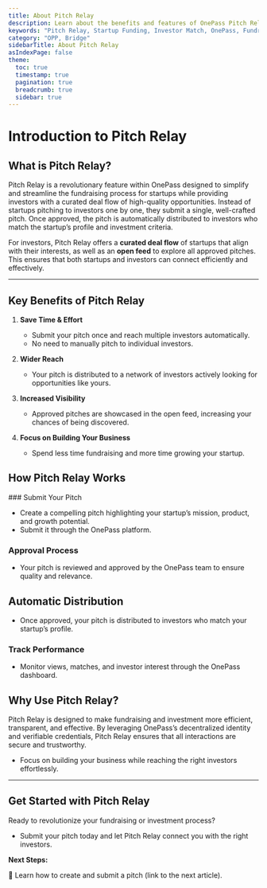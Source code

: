 ```yaml
---
title: About Pitch Relay
description: Learn about the benefits and features of OnePass Pitch Relay for startups and investors.
keywords: "Pitch Relay, Startup Funding, Investor Match, OnePass, Fundraising"
category: "OPP, Bridge"
sidebarTitle: About Pitch Relay
asIndexPage: false
theme:
  toc: true
  timestamp: true
  pagination: true
  breadcrumb: true
  sidebar: true
---
```


# Introduction to Pitch Relay

## What is Pitch Relay?

Pitch Relay is a revolutionary feature within OnePass designed to simplify and streamline the fundraising process for startups while providing investors with a curated deal flow of high-quality opportunities. Instead of startups pitching to investors one by one, they submit a single, well-crafted pitch. Once approved, the pitch is automatically distributed to investors who match the startup’s profile and investment criteria.  

For investors, Pitch Relay offers a **curated deal flow** of startups that align with their interests, as well as an **open feed** to explore all approved pitches. This ensures that both startups and investors can connect efficiently and effectively.  

---

## Key Benefits of Pitch Relay

1. **Save Time & Effort**  
   - Submit your pitch once and reach multiple investors automatically.  
   - No need to manually pitch to individual investors.  

2. **Wider Reach**  
   - Your pitch is distributed to a network of investors actively looking for opportunities like yours.  

3. **Increased Visibility**  
   - Approved pitches are showcased in the open feed, increasing your chances of being discovered.  

4. **Focus on Building Your Business**  
   - Spend less time fundraising and more time growing your startup.  


## How Pitch Relay Works

<Steps>
### Submit Your Pitch

   - Create a compelling pitch highlighting your startup’s mission, product, and growth potential.  
   - Submit it through the OnePass platform.  

### Approval Process

   - Your pitch is reviewed and approved by the OnePass team to ensure quality and relevance.  

## Automatic Distribution

   - Once approved, your pitch is distributed to investors who match your startup’s profile.  

### Track Performance

   - Monitor views, matches, and investor interest through the OnePass dashboard.  
</Steps>

## Why Use Pitch Relay?

Pitch Relay is designed to make fundraising and investment more efficient, transparent, and effective. By leveraging OnePass’s decentralized identity and verifiable credentials, Pitch Relay ensures that all interactions are secure and trustworthy.  

- Focus on building your business while reaching the right investors effortlessly.  

---

## Get Started with Pitch Relay

Ready to revolutionize your fundraising or investment process?  

- Submit your pitch today and let Pitch Relay connect you with the right investors.  

**Next Steps:**  

🔹 Learn how to create and submit a pitch (link to the next article).  
